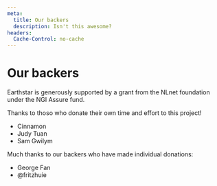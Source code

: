 ```yaml
---
meta:
  title: Our backers
  description: Isn't this awesome?
headers:
  Cache-Control: no-cache
---
```


# Our backers

Earthstar is generously supported by a grant from the NLnet foundation under the NGI Assure fund.

Thanks to thoso who donate their own time and effort to this project!

- Cinnamon
- Judy Tuan
- Sam Gwilym

Much thanks to our backers who have made individual donations:

- George Fan
- @fritzhuie
